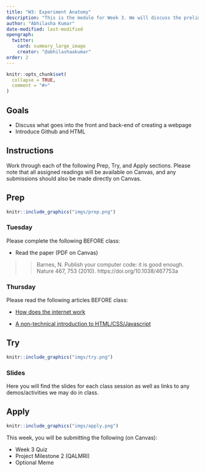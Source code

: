 ```yaml
---
title: "W3: Experiment Anatomy"
description: "This is the module for Week 3. We will discuss the preliminary building blocks of creating an experiment, as well as a framework for maintaining an effective workflow."
author: "Abhilasha Kumar"
date-modified: last-modified
opengraph:
  twitter:
    card: summary_large_image
    creator: "@abhilashaakumar"
order: 2
---
```


```r
knitr::opts_chunk$set(
  collapse = TRUE,
  comment = "#>"
)
```

## Goals

- Discuss what goes into the front and back-end of creating a webpage
- Introduce Github and HTML

## Instructions 

Work through each of the following Prep, Try, and Apply sections. Please note that all assigned readings will be available on Canvas, and any submissions should also be made directly on Canvas.

## Prep 

:::::{.card .border .border-2 .border-info}
:::: {.grid .g-0}
::: {.g-col-3}
:::: {.card-body}

```r
knitr::include_graphics("imgs/prep.png")
```

::::
:::

::: {.g-col-9}
:::: {.card-body}
### Tuesday

Please complete the following BEFORE class:

- Read the paper (PDF on Canvas)

>> Barnes, N. Publish your computer code: it is good enough. Nature 467, 753 (2010). https://doi.org/10.1038/467753a




### Thursday

Please read the following articles BEFORE class:

- [How does the internet work](https://medium.com/@ankurdhamija83/day-0-web-development-basics-what-is-the-internet-and-how-it-works-9714e6f82181)

- [A non-technical introduction to HTML/CSS/Javascript](https://medium.com/@ankurdhamija83/web-development-basics-understanding-the-concept-of-html-css-and-javascript-1fc24a07719f)



::::
:::
::::
:::::

## Try {.mt-5}

:::::{.card .border .border-2 .border-info}
:::: {.grid .g-0}
::: {.g-col-3}
:::: {.card-body}

```r
knitr::include_graphics("imgs/try.png")
```

::::
:::

::: {.g-col-9}
:::: {.card-body}

### Slides

Here you will find the slides for each class session as well as links to any demos/activities we may do in class.

<!--
<a class="btn btn-outline-info" href="" role="button" target="_blank">L0: Slides</a>

<a class="btn btn-outline-info" href="" role="button" target="_blank">L0: Slides</a>
-->


::::
:::


::::
:::::

## Apply {.mt-5}

:::::{.card .border .border-2 .border-info}
:::: {.grid .g-0}
::: {.g-col-3}
:::: {.card-body}

```r
knitr::include_graphics("imgs/apply.png")
```

::::
:::

::: {.g-col-9}
:::: {.card-body}

This week, you will be submitting the following (on Canvas):

- Week 3 Quiz
- Project Milestone 2 (QALMRI)
- Optional Meme
::::
:::


::::
:::::